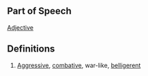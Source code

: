 ==Part of Speech==
[[Adjective]]
==Definitions==
#[[Aggressive]], [[combative]], war-like, [[belligerent]]